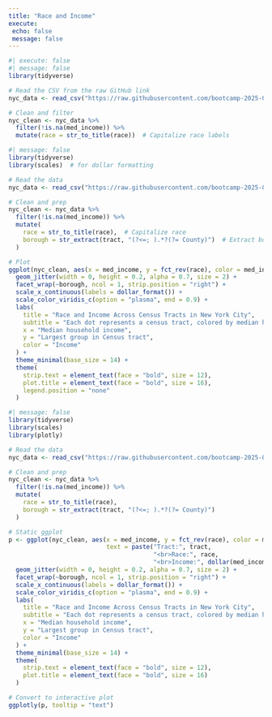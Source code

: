 ```yaml
---
title: "Race and Income"
execute:
 echo: false
 message: false
---
```


```r
#| execute: false
#| message: false
library(tidyverse)

# Read the CSV from the raw GitHub link
nyc_data <- read_csv("https://raw.githubusercontent.com/bootcamp-2025-06/nyc-census-tracts-to-fork/refs/heads/main/data/nyc_tracts.csv", show_col_types = FALSE)
```

```r
# Clean and filter
nyc_clean <- nyc_data %>%
  filter(!is.na(med_income)) %>%
  mutate(race = str_to_title(race))  # Capitalize race labels
```



```r
#| message: false
library(tidyverse)
library(scales)  # for dollar formatting

# Read the data
nyc_data <- read_csv("https://raw.githubusercontent.com/bootcamp-2025-06/nyc-census-tracts-to-fork/refs/heads/main/data/nyc_tracts.csv")

# Clean and prep
nyc_clean <- nyc_data %>%
  filter(!is.na(med_income)) %>%
  mutate(
    race = str_to_title(race),  # Capitalize race
    borough = str_extract(tract, "(?<=; ).*?(?= County)")  # Extract borough name from tract
  )

# Plot
ggplot(nyc_clean, aes(x = med_income, y = fct_rev(race), color = med_income)) +
  geom_jitter(width = 0, height = 0.2, alpha = 0.7, size = 2) +
  facet_wrap(~borough, ncol = 1, strip.position = "right") +
  scale_x_continuous(labels = dollar_format()) +
  scale_color_viridis_c(option = "plasma", end = 0.9) +
  labs(
    title = "Race and Income Across Census Tracts in New York City",
    subtitle = "Each dot represents a census tract, colored by median household income",
    x = "Median household income",
    y = "Largest group in Census tract",
    color = "Income"
  ) +
  theme_minimal(base_size = 14) +
  theme(
    strip.text = element_text(face = "bold", size = 12),
    plot.title = element_text(face = "bold", size = 16),
    legend.position = "none"
  )

```


```r
#| message: false
library(tidyverse)
library(scales)
library(plotly)

# Read the data
nyc_data <- read_csv("https://raw.githubusercontent.com/bootcamp-2025-06/nyc-census-tracts-to-fork/refs/heads/main/data/nyc_tracts.csv")

# Clean and prep
nyc_clean <- nyc_data %>%
  filter(!is.na(med_income)) %>%
  mutate(
    race = str_to_title(race),
    borough = str_extract(tract, "(?<=; ).*?(?= County)")
  )

# Static ggplot
p <- ggplot(nyc_clean, aes(x = med_income, y = fct_rev(race), color = med_income,
                           text = paste("Tract:", tract,
                                        "<br>Race:", race,
                                        "<br>Income:", dollar(med_income)))) +
  geom_jitter(width = 0, height = 0.2, alpha = 0.7, size = 2) +
  facet_wrap(~borough, ncol = 1, strip.position = "right") +
  scale_x_continuous(labels = dollar_format()) +
  scale_color_viridis_c(option = "plasma", end = 0.9) +
  labs(
    title = "Race and Income Across Census Tracts in New York City",
    subtitle = "Each dot represents a census tract, colored by median household income",
    x = "Median household income",
    y = "Largest group in Census tract",
    color = "Income"
  ) +
  theme_minimal(base_size = 14) +
  theme(
    strip.text = element_text(face = "bold", size = 12),
    plot.title = element_text(face = "bold", size = 16)
  )

# Convert to interactive plot
ggplotly(p, tooltip = "text")



```